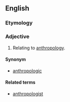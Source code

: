 ==English==
===Etymology===
{{suffix|antropology|ical}}
===Adjective===
{{en-adj}}
# Relating to [[anthropology]].
====Synonym====
*[[anthropologic]]
====Related terms====
*[[anthropologist]]